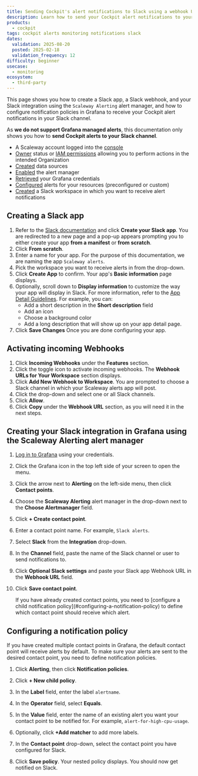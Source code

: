 ```yaml
---
title: Sending Cockpit's alert notifications to Slack using a webhook URL
description: Learn how to send your Cockpit alert notifications to your Slack channels for more efficient monitoring.
products:
  - cockpit
tags: cockpit alerts monitoring notifications slack
dates:
  validation: 2025-08-20
  posted: 2025-02-18
  validation_frequency: 12
difficulty: beginner
usecase:
  - monitoring
ecosystem:
  - third-party
---
```




This page shows you how to create a Slack app, a Slack webhook, and your Slack integration using the `Scaleway Alerting` alert manager, and how to configure notification policies in Grafana to receive your Cockpit alert notifications in your Slack channel.

As **we do not support Grafana managed alerts**, this documentation only shows you how to **send Cockpit alerts to your Slack channel**.

<Requirements />

 - A Scaleway account logged into the [console](https://console.scaleway.com)
 - [Owner](/iam/concepts/#owner) status or [IAM permissions](/iam/concepts/#permission) allowing you to perform actions in the intended Organization
 - [Created](/cockpit/how-to/create-external-data-sources/) data sources
 - [Enabled](/cockpit/how-to/enable-alert-manager/) the alert manager
 - [Retrieved](/cockpit/how-to/retrieve-grafana-credentials/) your Grafana credentials
 - [Configured](/cockpit/how-to/configure-alerts-for-scw-resources/) alerts for your resources (preconfigured or custom)
 - [Created](https://slack.com/help/articles/206845317-Create-a-Slack-workspace) a Slack workspace in which you want to receive alert notifications

## Creating a Slack app

1. Refer to the [Slack documentation](https://api.slack.com/messaging/webhooks#create-app) and click **Create your Slack app**. You are redirected to a new page and a pop-up appears prompting you to either create your app **from a manifest** or **from scratch**.
2. Click **From scratch**.
3. Enter a name for your app. For the purpose of this documentation, we are naming the app `Scaleway alerts`.
4. Pick the workspace you want to receive alerts in from the drop-down.
5. Click **Create App** to confirm. Your app's **Basic information** page displays.
6. Optionally, scroll down to **Display information** to customize the way your app will display in Slack. For more information, refer to the [App Detail Guidelines](https://api.slack.com/slack-marketplace/guidelines). For example, you can:
    - Add a short description in the **Short description** field
    - Add an icon
    - Choose a background color
    - Add a long description that will show up on your app detail page.
7. Click **Save Changes** Once you are done configuring your app.

## Activating incoming Webhooks

1. Click **Incoming Webhooks** under the **Features** section.
2. Click the toggle icon to activate incoming webhooks. The **Webhook URLs for Your Workspace** section displays.
3. Click **Add New Webhook to Workspace**. You are prompted to choose a Slack channel in which your Scaleway alerts app will post.
4. Click the drop-down and select one or all Slack channels.
5. Click **Allow**.
6. Click **Copy** under the **Webhook URL** section, as you will need it in the next steps.

## Creating your Slack integration in Grafana using the Scaleway Alerting alert manager

1. [Log in to Grafana](/cockpit/how-to/access-grafana-and-managed-dashboards/) using your credentials.
2. Click the Grafana icon in the top left side of your screen to open the menu.
3. Click the arrow next to **Alerting** on the left-side menu, then click **Contact points**.
4. Choose the **Scaleway Alerting** alert manager in the drop-down next to the **Choose Alertmanager** field.
5. Click **+ Create contact point**.
6. Enter a contact point name. For example, `Slack alerts`.
7. Select **Slack** from the **Integration** drop-down.
8. In the **Channel** field, paste the name of the Slack channel or user to send notifications to.
9. Click **Optional Slack settings** and paste your Slack app Webhook URL in the **Webhook URL** field.
10. Click **Save contact point**.

    <Message type="important">
     If you have already created contact points, you need to [configure a child notification policy](#configuring-a-notification-policy) to define which contact point should receive which alert.
    </Message>

## Configuring a notification policy

If you have created multiple contact points in Grafana, the default contact point will receive alerts by default. To make sure your alerts are sent to the desired contact point, you need to define notification policies.

1. Click **Alerting**, then click **Notification policies**.
4. Click **+ New child policy**.
5. In the **Label** field, enter the label `alertname`.
6. In the **Operator** field, select **Equals**.
7. In the **Value** field, enter the name of an existing alert you want your contact point to be notified for. For example, `alert-for-high-cpu-usage`.
8. Optionally, click **+Add matcher** to add more labels.
9. In the **Contact point** drop-down, select the contact point you have configured for Slack.
10. Click **Save policy**. Your nested policy displays. You should now get notified on Slack.

    <Lightbox image={SlackNotification} alt="Grafana alert for high CPU usage notification on Slack" />